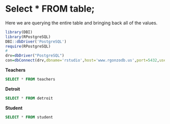 #  Select * FROM table;

Here we are querying the entire table and bringing back all of the values.

```r
library(DBI)
library(RPostgreSQL)
DBI::dbDriver('PostgreSQL')
require(RPostgreSQL)
# 
drv=dbDriver("PostgreSQL")
con=dbConnect(drv,dbname='rstudio',host='www.rgonzodb.us',port=5432,user='ben',password='Charlene81')
```

**Teachers**
```sql
SELECT * FROM teachers
```

**Detroit**
```sql
SELECT * FROM detroit
```

**Student**
```sql
SELECT * FROM student
```

